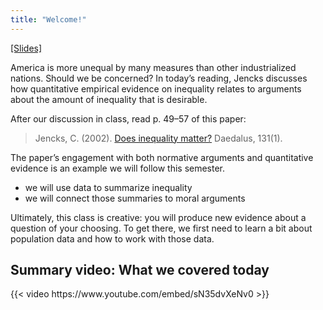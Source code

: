 ```yaml
---
title: "Welcome!"
---
```


[[Slides]](../slides/lec1/lec1.pdf)

America is more unequal by many measures than other industrialized nations. Should we be concerned? In today's reading, Jencks discusses how quantitative empirical evidence on inequality relates to arguments about the amount of inequality that is desirable.

After our discussion in class, read p. 49--57 of this paper:

> Jencks, C. (2002). [Does inequality matter?](https://www.jstor.org/stable/20027737) Daedalus, 131(1).

The paper's engagement with both normative arguments and quantitative evidence is an example we will follow this semester.

- we will use data to summarize inequality
- we will connect those summaries to moral arguments

Ultimately, this class is creative: you will produce new evidence about a question of your choosing. To get there, we first need to learn a bit about population data and how to work with those data.

## Summary video: What we covered today

{{< video https://www.youtube.com/embed/sN35dvXeNv0 >}}